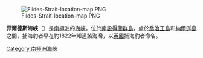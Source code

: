 [[Image:Fildes-Strait-location-map.PNG|thumb]]

'''菲爾德斯海峽'''（{{lang-en|Fildes Strait}}）是[[南極洲|南極洲]]的[[海峽|海峽]]，位於[[南設得蘭群島|南設得蘭群島]]，處於[[喬治王島|喬治王島]]和[[納爾遜島|納爾遜島]]之間，捕海豹者早在約1822年知道該海灣，以[[英國|英國]]捕海豹者命名。

{{coord|62|14|S|59|0|W|source:GNIS|display=title}}

{{南设得兰群岛}}

{{Antarctica-geo-stub}}

[[Category:南極洲海峽|Category:南極洲海峽]]